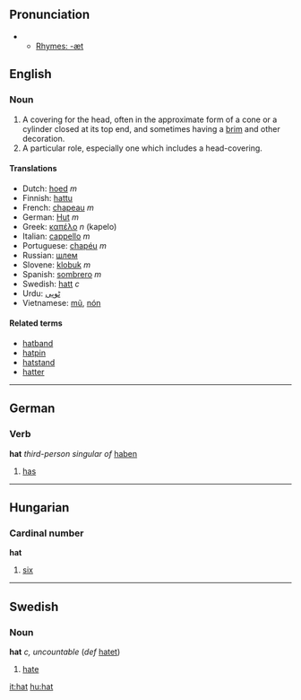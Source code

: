 ==Pronunciation==
**[[Rhymes:English:-æt|Rhymes: -æt]]

==English==
===Noun===
#A covering for the head, often in the approximate form of a cone or a cylinder closed at its top end, and sometimes having a [[brim]] and other decoration.
#A particular role, especially one which includes a head-covering.

====Translations====
*Dutch: [[hoed#Dutch|hoed]] ''m''
*Finnish: [[hattu]]
*French: [[chapeau]] ''m''
*German: [[Hut#German|Hut]] ''m''
*Greek: [[καπέλο]] ''n'' (kapelo)
*Italian: [[cappello]] ''m''
*Portuguese: [[chapéu]] ''m''
*Russian: [[шлем]]
*Slovene: [[klobuk]] ''m''
*Spanish: [[sombrero]] ''m''
*Swedish: [[hatt]] ''c''
*Urdu: [[ٹوپى]]
*Vietnamese: [[mũ]], [[nón]]

====Related terms====
*[[hatband]]
*[[hatpin]]
*[[hatstand]]
*[[hatter]]

----
==German==
===Verb===
'''hat''' ''third-person singular of'' [[haben]]

# [[has]]

----
==Hungarian==
===Cardinal number===
'''hat'''
#[[six]]

----

==Swedish==
===Noun===
'''hat''' ''c, uncountable'' (''def'' [[hatet]])

# [[hate]]

[[it:hat]]
[[hu:hat]]